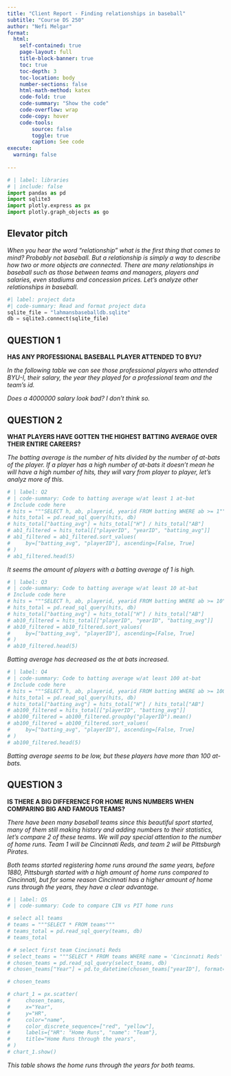 ```yaml
---
title: "Client Report - Finding relationships in baseball"
subtitle: "Course DS 250"
author: "Nefi Melgar"
format:
  html:
    self-contained: true
    page-layout: full
    title-block-banner: true
    toc: true
    toc-depth: 3
    toc-location: body
    number-sections: false
    html-math-method: katex
    code-fold: true
    code-summary: "Show the code"
    code-overflow: wrap
    code-copy: hover
    code-tools:
        source: false
        toggle: true
        caption: See code
execute: 
  warning: false
    
---
```


```python
# | label: libraries
# | include: false
import pandas as pd
import sqlite3
import plotly.express as px
import plotly.graph_objects as go

```


## Elevator pitch

_When you hear the word “relationship” what is the first thing that comes to mind? Probably not baseball. But a relationship is simply a way to describe how two or more objects are connected. There are many relationships in baseball such as those between teams and managers, players and salaries, even stadiums and concession prices. Let's analyze other relationships in baseball._

```python
#| label: project data
#| code-summary: Read and format project data
sqlite_file = "lahmansbaseballdb.sqlite"
db = sqlite3.connect(sqlite_file)
```

## QUESTION 1

__HAS ANY PROFESSIONAL BASEBALL PLAYER ATTENDED TO BYU?__

_In the following table we can see those professional players who attended BYU-I, their salary, the year they played for a professional team and the team's id._


_Does a 4000000 salary look bad? I don't think so._

## QUESTION 2

__WHAT PLAYERS HAVE GOTTEN THE HIGHEST BATTING AVERAGE OVER THEIR ENTIRE CAREERS?__

_The batting average is the number of hits divided by the number of at-bats of the player. If a player has a high number of at-bats it doesn't mean he will have a high number of hits, they will vary from player to player, let's analyz more of this._

```python
# | label: Q2
# | code-summary: Code to batting average w/at least 1 at-bat
# Include code here
# hits = """SELECT h, ab, playerid, yearid FROM batting WHERE ab >= 1"""
# hits_total = pd.read_sql_query(hits, db)
# hits_total["batting_avg"] = hits_total["H"] / hits_total["AB"]
# ab1_filtered = hits_total[["playerID", "yearID", "batting_avg"]]
# ab1_filtered = ab1_filtered.sort_values(
#     by=["batting_avg", "playerID"], ascending=[False, True]
# )
# ab1_filtered.head(5)
```

_It seems the amount of players with a batting average of 1 is high._

```python
# | label: Q3
# | code-summary: Code to batting average w/at least 10 at-bat
# Include code here
# hits = """SELECT h, ab, playerid, yearid FROM batting WHERE ab >= 10"""
# hits_total = pd.read_sql_query(hits, db)
# hits_total["batting_avg"] = hits_total["H"] / hits_total["AB"]
# ab10_filtered = hits_total[["playerID", "yearID", "batting_avg"]]
# ab10_filtered = ab10_filtered.sort_values(
#     by=["batting_avg", "playerID"], ascending=[False, True]
# )
# ab10_filtered.head(5)
```

_Batting average has decreased as the at bats increased._

```python
# | label: Q4
# | code-summary: Code to batting average w/at least 100 at-bat
# Include code here
# hits = """SELECT h, ab, playerid, yearid FROM batting WHERE ab >= 100"""
# hits_total = pd.read_sql_query(hits, db)
# hits_total["batting_avg"] = hits_total["H"] / hits_total["AB"]
# ab100_filtered = hits_total[["playerID", "batting_avg"]]
# ab100_filtered = ab100_filtered.groupby("playerID").mean()
# ab100_filtered = ab100_filtered.sort_values(
#     by=["batting_avg", "playerID"], ascending=[False, True]
# )
# ab100_filtered.head(5)
```

_Batting average seems to be low, but these players have more than 100 at-bats._

## QUESTION 3

__IS THERE A BIG DIFFERENCE FOR HOME RUNS NUMBERS WHEN COMPARING BIG AND FAMOUS TEAMS?__

_There have been many baseball teams since this beautiful sport started, many of them still making history and adding numbers to their statistics, let's compare 2 of these teams. We will pay special attention to the number of home runs. Team 1 will be Cincinnati Reds, and team 2 will be Pittsburgh Pirates._

_Both teams started registering home runs around the same years, before 1880, Pittsburgh started with a high amount of home runs compared to Cincinnati, but for some reason Cincinnati has a higher amount of home runs through the years, they have a clear advantage._

```python
# | label: Q5
# | code-summary: Code to compare CIN vs PIT home runs

# select all teams
# teams = """SELECT * FROM teams"""
# teams_total = pd.read_sql_query(teams, db)
# teams_total

# # select first team Cincinnati Reds
# select_teams = """SELECT * FROM teams WHERE name = 'Cincinnati Reds' OR name = 'Pittsburgh Pirates'"""
# chosen_teams = pd.read_sql_query(select_teams, db)
# chosen_teams["Year"] = pd.to_datetime(chosen_teams["yearID"], format="%Y")

# chosen_teams

# chart_1 = px.scatter(
#     chosen_teams,
#     x="Year",
#     y="HR",
#     color="name",
#     color_discrete_sequence=["red", "yellow"],
#     labels={"HR": "Home Runs", "name": "Team"},
#     title="Home Runs through the years",
# )
# chart_1.show()
```

_This table shows the home runs through the years for both teams._
